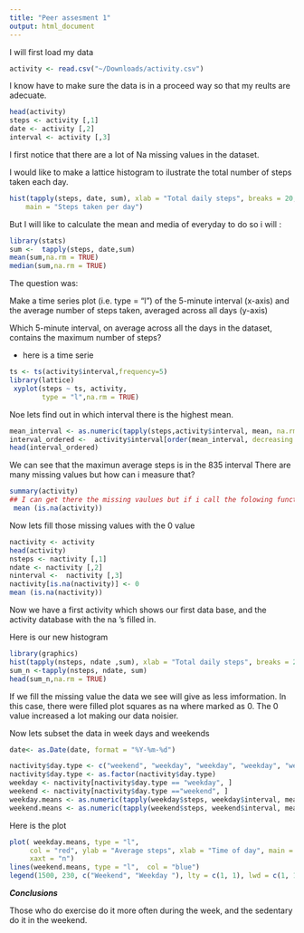 ```yaml
---
title: "Peer assesment 1"
output: html_document
---
```


I will first load my data 

```r
activity <- read.csv("~/Downloads/activity.csv")
```

I know have to make sure the data is in a proceed way so that my reults are adecuate.

```r
head(activity)
steps <- activity [,1]
date <- activity [,2]
interval <- activity [,3]
```

I first notice that there are a lot of Na missing values in the dataset.

I would like to make a lattice histogram to ilustrate the total number of steps taken each day.

```r
hist(tapply(steps, date, sum), xlab = "Total daily steps", breaks = 20, 
    main = "Steps taken per day")
```

But I will like to calculate the mean and media of everyday to do so i will :

```r
library(stats)
sum <-  tapply(steps, date,sum)
mean(sum,na.rm = TRUE)
median(sum,na.rm = TRUE)
```
The question was:

Make a time series plot (i.e. type = "l") of the 5-minute interval (x-axis) and the average number of steps taken, averaged across all days (y-axis)

Which 5-minute interval, on average across all the days in the dataset, contains the maximum number of steps?

-   here is a time serie

```r
ts <- ts(activity$interval,frequency=5)
library(lattice)
 xyplot(steps ~ ts, activity,
        type = "l",na.rm = TRUE)
```
 
 Noe lets find out in which interval there is the highest mean.
 
```r
mean_interval <- as.numeric(tapply(steps,activity$interval, mean, na.rm = TRUE))
interval_ordered <-  activity$interval[order(mean_interval, decreasing = TRUE)]
head(interval_ordered)
```
We can see that the maximun average steps is in the 835 interval
There are many missing values but how can i measure that?
```r
summary(activity)
## I can get there the missing vaulues but if i call the folowing function i will know the percentage.
 mean (is.na(activity))
```

Now lets fill those missing values with the 0 value

```r
nactivity <- activity
head(activity)
nsteps <- nactivity [,1]
ndate <- nactivity [,2]
ninterval <-  nactivity [,3]
nactivity[is.na(nactivity)] <- 0
mean (is.na(nactivity))
```

Now we have a first activity which shows our first data base, and the activity database with the na 's filled in.

Here is our new histogram

```r
library(graphics)
hist(tapply(nsteps, ndate ,sum), xlab = "Total daily steps", breaks = 20, main = "Total of steps taken per day")
sum_n <-tapply(nsteps, ndate, sum)
head(sum_n,na.rm = TRUE)
```

If we fill the missing value the data we see will give as less imformation. In this case, there were filled plot squares as na where marked as 0. The 0 value increased a lot making our data noisier.

Now lets subset the data in week days and weekends

```r
date<- as.Date(date, format = "%Y-%m-%d")
```

```r
nactivity$day.type <- c("weekend", "weekday", "weekday", "weekday", "weekday", "weekday", "weekend")[as.POSIXlt(nactivity$date)$wday + 1]
nactivity$day.type <- as.factor(nactivity$day.type)
weekday <- nactivity[nactivity$day.type == "weekday", ]
weekend <- nactivity[nactivity$day.type =="weekend", ]
weekday.means <- as.numeric(tapply(weekday$steps, weekday$interval, mean))
weekend.means <- as.numeric(tapply(weekend$steps, weekend$interval, mean))
```

 Here is the plot 
 
```r
plot( weekday.means, type = "l", 
     col = "red", ylab = "Average steps", xlab = "Time of day", main = "Comparison between weekday and weekend", 
     xaxt = "n")
lines(weekend.means, type = "l",  col = "blue")
legend(1500, 230, c("Weekend", "Weekday "), lty = c(1, 1), lwd = c(1, 1), col = c("blue", "red"))
```

***Conclusions***

Those who do exercise do it more often during the week, and the sedentary do it in the weekend.


